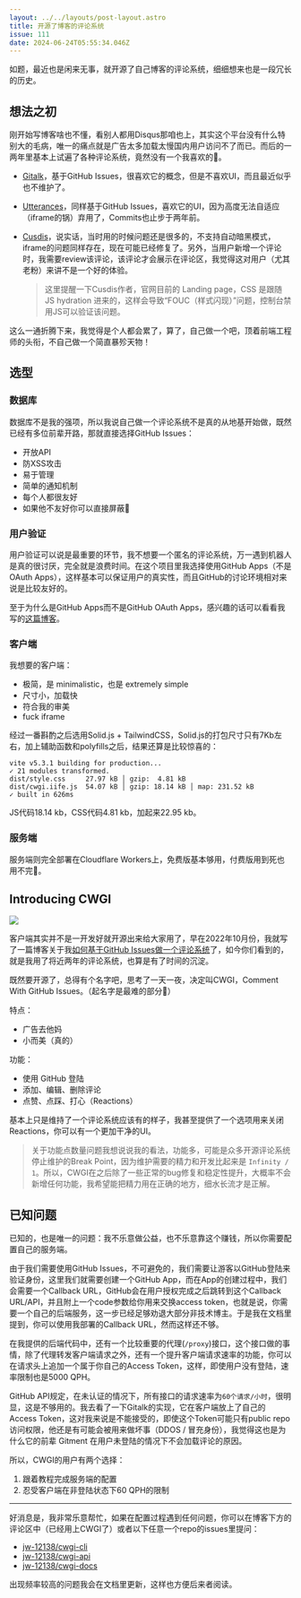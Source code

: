 ```yaml
---
layout: ../../layouts/post-layout.astro
title: 开源了博客的评论系统
issue: 111
date: 2024-06-24T05:55:34.046Z
---
```


如题，最近也是闲来无事，就开源了自己博客的评论系统，细细想来也是一段冗长的历史。

## 想法之初

刚开始写博客啥也不懂，看别人都用Disqus那咱也上，其实这个平台没有什么特别大的毛病，唯一的痛点就是广告太多加载太慢国内用户访问不了而已。而后的一两年里基本上试遍了各种评论系统，竟然没有一个我喜欢的🫠。

- [Gitalk](https://github.com/gitalk/gitalk)，基于GitHub Issues，很喜欢它的概念，但是不喜欢UI，而且最近似乎也不维护了。

- [Utterances](https://github.com/utterance/utterances)，同样基于GitHub Issues，喜欢它的UI，因为高度无法自适应（iframe的锅）弃用了，Commits也止步于两年前。

- [Cusdis](https://github.com/djyde/cusdis)，说实话，当时用的时候问题还是很多的，不支持自动暗黑模式，iframe的问题同样存在，现在可能已经修复了。另外，当用户新增一个评论时，我需要review该评论，该评论才会展示在评论区，我觉得这对用户（尤其老粉）来讲不是一个好的体验。

  > 这里提醒一下Cusdis作者，官网目前的 Landing page，CSS 是跟随 JS hydration 进来的，这样会导致“FOUC（样式闪现）”问题，控制台禁用JS可以验证该问题。

这么一通折腾下来，我觉得是个人都会累了，算了，自己做一个吧，顶着前端工程师的头衔，不自己做一个简直暴殄天物！

## 选型

### 数据库

数据库不是我的强项，所以我说自己做一个评论系统不是真的从地基开始做，既然已经有多位前辈开路，那就直接选择GitHub Issues：

- 开放API
- 防XSS攻击
- 易于管理
- 简单的通知机制
- 每个人都很友好
- 如果他不友好你可以直接屏蔽🤡

### 用户验证

用户验证可以说是最重要的环节，我不想要一个匿名的评论系统，万一遇到机器人是真的很讨厌，完全就是浪费时间。在这个项目里我选择使用GitHub Apps（不是OAuth Apps），这样基本可以保证用户的真实性，而且GitHub的讨论环境相对来说是比较友好的。

至于为什么是GitHub Apps而不是GitHub OAuth Apps，感兴趣的话可以看看我写的[这篇博客](https://jw1.dev/2024/01/18/migrating-oauth-app-to-github-app/)。

### 客户端

我想要的客户端：

- 极简，是 minimalistic，也是 extremely simple
- 尺寸小，加载快
- 符合我的审美
- fuck iframe

经过一番斟酌之后选用Solid.js + TailwindCSS，Solid.js的打包尺寸只有7Kb左右，加上辅助函数和polyfills之后，结果还算是比较惊喜的：

```
vite v5.3.1 building for production...
✓ 21 modules transformed.
dist/style.css     27.97 kB │ gzip:  4.81 kB
dist/cwgi.iife.js  54.07 kB │ gzip: 18.14 kB │ map: 231.52 kB
✓ built in 626ms
```

JS代码18.14 kb，CSS代码4.81 kb，加起来22.95 kb。

### 服务端

服务端则完全部署在Cloudflare Workers上，免费版基本够用，付费版用到死也用不完🤡。

## Introducing CWGI

![](https://blog-r2.jw1.dev/sFDvrY4uU_bmBpX6.webp)

客户端其实并不是一开发好就开源出来给大家用了，早在2022年10月份，我就写了一篇博客关于我[如何基于GitHub Issues做一个评论系统](https://jw1.dev/2022/10/23/a01/)了，如今你们看到的，就是我用了将近两年的评论系统，也算是有了时间的沉淀。

既然要开源了，总得有个名字吧，思考了一天一夜，决定叫CWGI，Comment With GitHub Issues。（起名字是最难的部分🫠）

特点：

- 广告去他妈
- 小而美（真的）

功能：

- 使用 GitHub 登陆
- 添加、编辑、删除评论
- 点赞、点踩、打心（Reactions）

基本上只是维持了一个评论系统应该有的样子，我甚至提供了一个选项用来关闭Reactions，你可以有一个更加干净的UI。

> 关于功能点数量问题我想说说我的看法，功能多，可能是众多开源评论系统停止维护的Break Point，因为维护需要的精力和开发比起来是 `Infinity / 1`。所以，CWGI在之后除了一些正常的bug修复和稳定性提升，大概率不会新增任何功能，我希望能把精力用在正确的地方，细水长流才是正解。

## 已知问题

已知的，也是唯一的问题：我不乐意做公益，也不乐意靠这个赚钱，所以你需要配置自己的服务端。

由于我们需要使用GitHub Issues，不可避免的，我们需要让游客以GitHub登陆来验证身份，这里我们就需要创建一个GitHub App，而在App的创建过程中，我们会需要一个Callback URL，GitHub会在用户授权完成之后跳转到这个Callback URL/API，并且附上一个code参数给你用来交换access token，也就是说，你需要一个自己的后端服务，这一步已经足够劝退大部分非技术博主。于是我在文档里提到，你可以使用我部署的Callback URL，然而这样还不够。

在我提供的后端代码中，还有一个比较重要的代理(`/proxy`)接口，这个接口做的事情，除了代理转发客户端请求之外，还有一个提升客户端请求速率的功能，你可以在请求头上追加一个属于你自己的Access Token，这样，即使用户没有登陆，速率限制也是5000 QPH。

GitHub API规定，在未认证的情况下，所有接口的请求速率为`60个请求/小时`，很明显，这是不够用的。我去看了一下Gitalk的实现，它在客户端放上了自己的Access Token，这对我来说是不能接受的，即使这个Token可能只有public repo访问权限，他还是有可能会被用来做坏事（DDOS / 冒充身份），我觉得这也是为什么它的前辈 Gitment 在用户未登陆的情况下不会加载评论的原因。

所以，CWGI的用户有两个选择：

1. 跟着教程完成服务端的配置
2. 忍受客户端在非登陆状态下60 QPH的限制

---

好消息是，我非常乐意帮忙，如果在配置过程遇到任何问题，你可以在博客下方的评论区中（已经用上CWGI了）或者以下任意一个repo的issues里提问：

- [jw-12138/cwgi-cli](https://github.com/jw-12138/cwgi-cli)
- [jw-12138/cwgi-api](https://github.com/jw-12138/cwgi-api)
- [jw-12138/cwgi-docs](https://github.com/jw-12138/cwgi-docs)

出现频率较高的问题我会在文档里更新，这样也方便后来者阅读。
